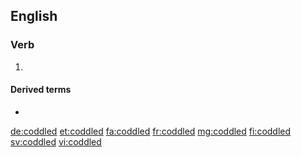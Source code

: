 ==English==

===Verb===
{{head|en|verb form}}

# {{en-past of|coddle}}

====Derived terms====
* {{l|en|coddled egg}}

[[de:coddled]]
[[et:coddled]]
[[fa:coddled]]
[[fr:coddled]]
[[mg:coddled]]
[[fi:coddled]]
[[sv:coddled]]
[[vi:coddled]]